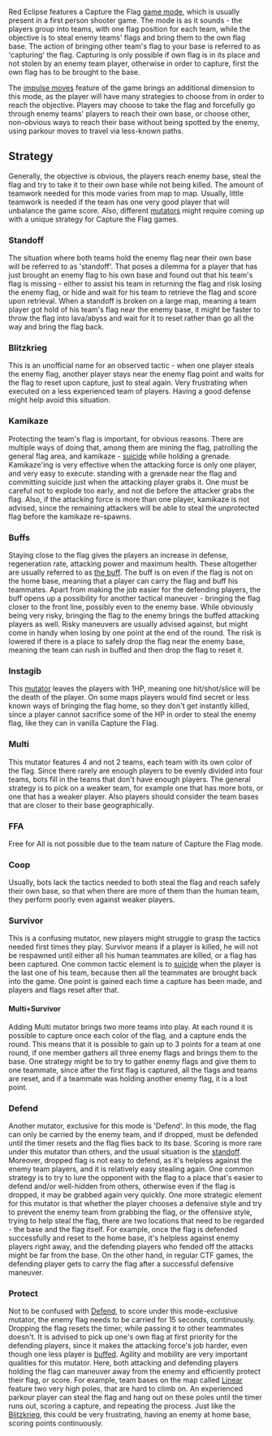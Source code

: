 Red Eclipse features a Capture the Flag [[GameModes_and_Mutators|game mode]], which is usually present in a first person shooter game. The mode is as it sounds - the players group into teams, with one flag position for each team, while the objective is to steal enemy teams' flags and bring them to the own flag base. The action of bringing other team's flag to your base is referred to as 'capturing' the flag. Capturing is only possible if own flag is in its place and not stolen by an enemy team player, otherwise in order to capture, first the own flag has to be brought to the base.

The [[impulse moves]] feature of the game brings an additional dimension to this mode, as the player will have many strategies to choose from in order to reach the objective. Players may choose to take the flag and forcefully go through enemy teams' players to reach their own base, or choose other, non-obvious ways to reach their base without being spotted by the enemy, using parkour moves to travel via less-known paths.

==Strategy==
Generally, the objective is obvious, the players reach enemy base, steal the flag and try to take it to their own base while not being killed. The amount of teamwork needed for this mode varies from map to map. Usually, little teamwork is needed if the team has one very good player that will unbalance the game score. Also, different [[GameModes_and_Mutators|mutators]] might require coming up with a unique strategy for Capture the Flag games.

===Standoff===
The situation where both teams hold the enemy flag near their own base will be referred to as 'standoff'. That poses a dilemma for a player that has just brought an enemy flag to his own base and found out that his team's flag is missing - either to assist his team in returning the flag and risk losing the enemy flag, or hide and wait for his team to retrieve the flag and score upon retrieval. When a standoff is broken on a large map, meaning a team player got hold of his team's flag near the enemy base, it might be faster to throw the flag into lava/abyss and wait for it to reset rather than go all the way and bring the flag back.

===Blitzkrieg===
This is an unofficial name for an observed tactic - when one player steals the enemy flag, another player stays near the enemy flag point and waits for the flag to reset upon capture, just to steal again. Very frustrating when executed on a less experienced team of players. Having a good defense might help avoid this situation.

===Kamikaze===
Protecting the team's flag is important, for obvious reasons. There are multiple ways of doing that, among them are mining the flag, patrolling the general flag area, and kamikaze - [[Guide#Controls|suicide]] while holding a grenade. Kamikaze'ing is very effective when the attacking force is only one player, and very easy to execute: standing with a grenade near the flag and committing suicide just when the attacking player grabs it. One must be careful not to explode too early, and not die before the attacker grabs the flag. Also, if the attacking force is more than one player, kamikaze is not advised, since the remaining attackers will be able to steal the unprotected flag before the kamikaze re-spawns.

===Buffs===
Staying close to the flag gives the players an increase in defense, regeneration rate, attacking power and maximum health. These altogether are usually referred to as [[Status effects#Buffs|the buff]]. The buff is on even if the flag is not on the home base, meaning that a player can carry the flag and buff his teammates. Apart from making the job easier for the defending players, the buff opens up a possibility for another tactical maneuver - bringing the flag closer to the front line, possibly even to the enemy base. While obviously being very risky, bringing the flag to the enemy brings the buffed attacking players as well. Risky maneuvers are usually advised against, but might come in handy when losing by one point at the end of the round. The risk is lowered if there is a place to safely drop the flag near the enemy base, meaning the team can rush in buffed and then drop the flag to reset it.

===Instagib===
This [[GameModes_and_Mutators#Mutators|mutator]] leaves the players with 1HP, meaning one hit/shot/slice will be the death of the player. On some maps players would find secret or less known ways of bringing the flag home, so they don't get instantly killed, since a player cannot sacrifice some of the HP in order to steal the enemy flag, like they can in vanilla Capture the Flag.

===Multi===
This mutator features 4 and not 2 teams, each team with its own color of the flag. Since there rarely are enough players to be evenly divided into four teams, bots fill in the teams that don't have enough players. The general strategy is to pick on a weaker team, for example one that has more bots, or one that has a weaker player. Also players should consider the team bases that are closer to their base geographically.

===FFA===
Free for All is not possible due to the team nature of Capture the Flag mode.

===Coop===
Usually, bots lack the tactics needed to both steal the flag and reach safely their own base, so that when there are more of them than the human team, they perform poorly even against weaker players.

===Survivor===
This is a confusing mutator, new players might struggle to grasp the tactics needed first times they play. Survivor means if a player is killed, he will not be respawned until either all his human teammates are killed, or a flag has been captured. One common tactic element is to [[Guide#Controls|suicide]] when the player is the last one of his team, because then all the teammates are brought back into the game. One point is gained each time a capture has been made, and players and flags reset after that.

====Multi+Survivor====
Adding Multi mutator brings two more teams into play. At each round it is possible to capture once each color of the flag, and a capture ends the round. This means that it is possible to gain up to 3 points for a team at one round, if one member gathers all three enemy flags and brings them to the base. One strategy might be to try to gather enemy flags and give them to one teammate, since after the first flag is captured, all the flags and teams are reset, and if a teammate was holding another enemy flag, it is a lost point.

===Defend===
Another mutator, exclusive for this mode is 'Defend'. In this mode, the flag can only be carried by the enemy team, and if dropped, must be defended until the timer resets and the flag flies back to its base. Scoring is more rare under this mutator than others, and the usual situation is the [[#Standoff|standoff]]. Moreover, dropped flag is not easy to defend, as it's helpless against the enemy team players, and it is relatively easy stealing again. One common strategy is to try to lure the opponent with the flag to a place that's easier to defend and/or well-hidden from others, otherwise even if the flag is dropped, it may be grabbed again very quickly. One more strategic element for this mutator is that whether the player chooses a defensive style and try to prevent the enemy team from grabbing the flag, or the offensive style, trying to help steal the flag, there are two locations that need to be regarded - the base and the flag itself. For example, once the flag is defended successfully and reset to the home base, it's helpless against enemy players right away, and the defending players who fended off the attacks might be far from the base. On the other hand, in regular CTF games, the defending player gets to carry the flag after a successful defensive maneuver.

===Protect===
Not to be confused with [[#Defend|Defend]], to score under this mode-exclusive mutator, the enemy flag needs to be carried for 15 seconds, continuously. Dropping the flag resets the timer, while passing it to other teammates doesn't. It is advised to pick up one's own flag at first priority for the defending players, since it makes the attacking force's job harder, even though one less player is [[#Buffs|buffed]]. Agility and mobility are very important qualities for this mutator. Here, both attacking and defending players holding the flag can maneuver away from the enemy and efficiently protect their flag, or score. For example, team bases on the map called [[Map Linear|Linear]] feature two very high poles, that are hard to climb on. An experienced parkour player can steal the flag and hang out on these poles until the timer runs out, scoring a capture, and repeating the process. Just like the [[#Blitzkrieg|Blitzkrieg]], this could be very frustrating, having an enemy at home base, scoring points continuously.